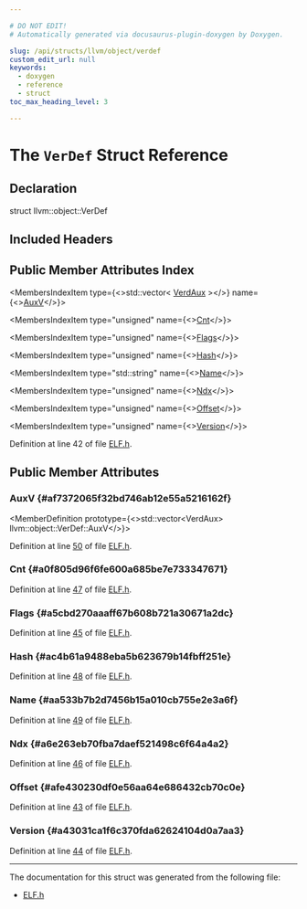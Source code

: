```yaml
---

# DO NOT EDIT!
# Automatically generated via docusaurus-plugin-doxygen by Doxygen.

slug: /api/structs/llvm/object/verdef
custom_edit_url: null
keywords:
  - doxygen
  - reference
  - struct
toc_max_heading_level: 3

---
```





# The `VerDef` Struct Reference

<DoxygenPage pluginConfig={pluginConfig}>



## Declaration

<CodeBlock>struct llvm::object::VerDef</CodeBlock>

## Included Headers

<IncludesList>
<IncludesListItem
  filePath="llvm/Object/ELF.h"
  permalink="/docs/api/files/include/include/llvm/include/llvm/object/elf-h"
  isLocal="true" />
</IncludesList>

## Public Member Attributes Index

<MembersIndex>

<MembersIndexItem
  type={<>std::vector&lt; <a href="/docs/api/structs/llvm/object/verdaux">VerdAux</a> &gt;</>}
  name={<><a href="#af7372065f32bd746ab12e55a5216162f">AuxV</a></>}>
</MembersIndexItem>

<MembersIndexItem
  type="unsigned"
  name={<><a href="#a0f805d96f6fe600a685be7e733347671">Cnt</a></>}>
</MembersIndexItem>

<MembersIndexItem
  type="unsigned"
  name={<><a href="#a5cbd270aaaff67b608b721a30671a2dc">Flags</a></>}>
</MembersIndexItem>

<MembersIndexItem
  type="unsigned"
  name={<><a href="#ac4b61a9488eba5b623679b14fbff251e">Hash</a></>}>
</MembersIndexItem>

<MembersIndexItem
  type="std::string"
  name={<><a href="#aa533b7b2d7456b15a010cb755e2e3a6f">Name</a></>}>
</MembersIndexItem>

<MembersIndexItem
  type="unsigned"
  name={<><a href="#a6e263eb70fba7daef521498c6f64a4a2">Ndx</a></>}>
</MembersIndexItem>

<MembersIndexItem
  type="unsigned"
  name={<><a href="#afe430230df0e56aa64e686432cb70c0e">Offset</a></>}>
</MembersIndexItem>

<MembersIndexItem
  type="unsigned"
  name={<><a href="#a43031ca1f6c370fda62624104d0a7aa3">Version</a></>}>
</MembersIndexItem>

</MembersIndex>


Definition at line 42 of file <a href="/docs/api/files/include/include/llvm/include/llvm/object/elf-h">ELF.h</a>.

<SectionDefinition>

## Public Member Attributes

### AuxV {#af7372065f32bd746ab12e55a5216162f}

<MemberDefinition
  prototype={<>std::vector&lt;VerdAux&gt; llvm::object::VerDef::AuxV</>}>

Definition at line <a href="/docs/api/files/include/include/llvm/include/llvm/object/elf-h/#l00050">50</a> of file <a href="/docs/api/files/include/include/llvm/include/llvm/object/elf-h">ELF.h</a>.
</MemberDefinition>

### Cnt {#a0f805d96f6fe600a685be7e733347671}

<MemberDefinition
  prototype="unsigned llvm::object::VerDef::Cnt">

Definition at line <a href="/docs/api/files/include/include/llvm/include/llvm/object/elf-h/#l00047">47</a> of file <a href="/docs/api/files/include/include/llvm/include/llvm/object/elf-h">ELF.h</a>.
</MemberDefinition>

### Flags {#a5cbd270aaaff67b608b721a30671a2dc}

<MemberDefinition
  prototype="unsigned llvm::object::VerDef::Flags">

Definition at line <a href="/docs/api/files/include/include/llvm/include/llvm/object/elf-h/#l00045">45</a> of file <a href="/docs/api/files/include/include/llvm/include/llvm/object/elf-h">ELF.h</a>.
</MemberDefinition>

### Hash {#ac4b61a9488eba5b623679b14fbff251e}

<MemberDefinition
  prototype="unsigned llvm::object::VerDef::Hash">

Definition at line <a href="/docs/api/files/include/include/llvm/include/llvm/object/elf-h/#l00048">48</a> of file <a href="/docs/api/files/include/include/llvm/include/llvm/object/elf-h">ELF.h</a>.
</MemberDefinition>

### Name {#aa533b7b2d7456b15a010cb755e2e3a6f}

<MemberDefinition
  prototype="std::string llvm::object::VerDef::Name">

Definition at line <a href="/docs/api/files/include/include/llvm/include/llvm/object/elf-h/#l00049">49</a> of file <a href="/docs/api/files/include/include/llvm/include/llvm/object/elf-h">ELF.h</a>.
</MemberDefinition>

### Ndx {#a6e263eb70fba7daef521498c6f64a4a2}

<MemberDefinition
  prototype="unsigned llvm::object::VerDef::Ndx">

Definition at line <a href="/docs/api/files/include/include/llvm/include/llvm/object/elf-h/#l00046">46</a> of file <a href="/docs/api/files/include/include/llvm/include/llvm/object/elf-h">ELF.h</a>.
</MemberDefinition>

### Offset {#afe430230df0e56aa64e686432cb70c0e}

<MemberDefinition
  prototype="unsigned llvm::object::VerDef::Offset">

Definition at line <a href="/docs/api/files/include/include/llvm/include/llvm/object/elf-h/#l00043">43</a> of file <a href="/docs/api/files/include/include/llvm/include/llvm/object/elf-h">ELF.h</a>.
</MemberDefinition>

### Version {#a43031ca1f6c370fda62624104d0a7aa3}

<MemberDefinition
  prototype="unsigned llvm::object::VerDef::Version">

Definition at line <a href="/docs/api/files/include/include/llvm/include/llvm/object/elf-h/#l00044">44</a> of file <a href="/docs/api/files/include/include/llvm/include/llvm/object/elf-h">ELF.h</a>.
</MemberDefinition>

</SectionDefinition>

<hr/>

The documentation for this struct was generated from the following file:

<ul>
<li><a href="/docs/api/files/include/include/llvm/include/llvm/object/elf-h">ELF.h</a></li>
</ul>

</DoxygenPage>
